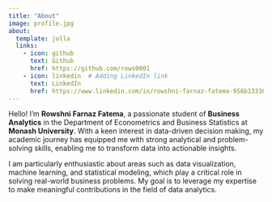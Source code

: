 ```yaml
---
title: "About"
image: profile.jpg
about:
  template: jolla
  links:
    - icon: github
      text: Github
      href: https://github.com/rows0001
    - icon: linkedin  # Adding LinkedIn link
      text: LinkedIn
      href: https://www.linkedin.com/in/rowshni-farnaz-fatema-956b13330/
---
```


Hello! I'm **Rowshni Farnaz Fatema**, a passionate student of **Business Analytics** in the Department of Econometrics and Business Statistics at **Monash University**. With a keen interest in data-driven decision making, my academic journey has equipped me with strong analytical and problem-solving skills, enabling me to transform data into actionable insights.

I am particularly enthusiastic about areas such as data visualization, machine learning, and statistical modeling, which play a critical role in solving real-world business problems. My goal is to leverage my expertise to make meaningful contributions in the field of data analytics.






